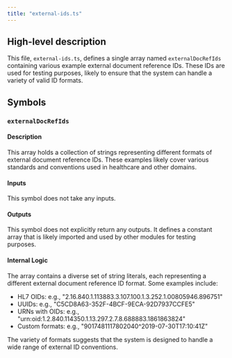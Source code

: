 ```yaml
---
title: "external-ids.ts"
---
```


## High-level description
This file, `external-ids.ts`, defines a single array named `externalDocRefIds` containing various example external document reference IDs. These IDs are used for testing purposes, likely to ensure that the system can handle a variety of valid ID formats. 

## Symbols

### `externalDocRefIds`
#### Description
This array holds a collection of strings representing different formats of external document reference IDs. These examples likely cover various standards and conventions used in healthcare and other domains.

#### Inputs
This symbol does not take any inputs.

#### Outputs
This symbol does not explicitly return any outputs. It defines a constant array that is likely imported and used by other modules for testing purposes.

#### Internal Logic
The array contains a diverse set of string literals, each representing a different external document reference ID format. Some examples include:

- HL7 OIDs: e.g., "2.16.840.1.113883.3.107.100.1.3.252.1.00805946.896751"
- UUIDs: e.g., "C5CD8A63-352F-4BCF-9ECA-92D7937CCFE5"
- URNs with OIDs: e.g., "urn:oid:1.2.840.114350.1.13.297.2.7.8.688883.1861863824"
- Custom formats: e.g., "9017481117802040^2019-07-30T17:10:41Z"

The variety of formats suggests that the system is designed to handle a wide range of external ID conventions.
